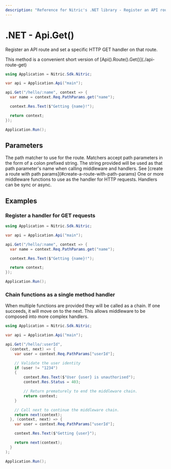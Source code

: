 ```yaml
---
description: "Reference for Nitric's .NET library - Register an API route and set a specific HTTP GET handler on that route."
---
```


# .NET - Api.Get()

Register an API route and set a specific HTTP GET handler on that route.

<Note>
  This method is a convenient short version of
  [Api().Route().Get()](./api-route-get)
</Note>

```csharp
using Application = Nitric.Sdk.Nitric;

var api = Application.Api("main");

api.Get("/hello/:name", context => {
  var name = context.Req.PathParams.get("name");

  context.Res.Text($"Getting {name}!");

  return context;
});

Application.Run();
```

## Parameters

<Properties>
  <Property name="match" type="string" required>
    The path matcher to use for the route. Matchers accept path parameters in
    the form of a colon prefixed string. The string provided will be used as
    that path parameter's name when calling middleware and handlers. See [create
    a route with path params](#create-a-route-with-path-params)
  </Property>
  <Property
    name="...middleware"
    type="Middleware&lt;HttpContext&gt; or Func&lt;HttpContext, HttpContext&gt;"
    required
  >
    One or more middleware functions to use as the handler for HTTP requests.
    Handlers can be sync or async.
  </Property>
</Properties>

## Examples

### Register a handler for GET requests

```csharp
using Application = Nitric.Sdk.Nitric;

var api = Application.Api("main");

api.Get("/hello/:name", context => {
  var name = context.Req.PathParams.get("name");

  context.Res.Text($"Getting {name}!");

  return context;
});

Application.Run();
```

### Chain functions as a single method handler

When multiple functions are provided they will be called as a chain. If one succeeds, it will move on to the next. This allows middleware to be composed into more complex handlers.

```csharp
using Application = Nitric.Sdk.Nitric;

var api = Application.Api("main");

api.Get("/hello/:userId",
  (context, next) => {
    var user = context.Req.PathParams["userId"];

    // Validate the user identity
    if (user != "1234")
    {
        context.Res.Text($"User {user} is unauthorised");
        context.Res.Status = 403;

        // Return prematurely to end the middleware chain.
        return context;
    }

    // Call next to continue the middleware chain.
    return next(context);
  }, (context, next) => {
    var user = context.Req.PathParams["userId"];

    context.Res.Text($"Getting {user}");

    return next(context);
  }
);

Application.Run();
```
